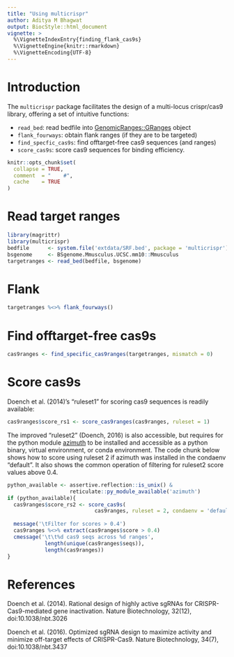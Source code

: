 ```yaml
---
title: "Using multicrispr"
author: Aditya M Bhagwat
output: BiocStyle::html_document
vignette: >
  %\VignetteIndexEntry{finding_flank_cas9s}
  %\VignetteEngine{knitr::rmarkdown}
  %\VignetteEncoding{UTF-8}
---
```


# Introduction

The `multicrispr` package facilitates the design of a multi-locus
crispr/cas9 library, offering a set of intuitive functions:

* `read_bed`: read bedfile into [GenomicRanges::GRanges](https://bioconductor.org/packages/release/bioc/html/GenomicRanges.html) object
* `flank_fourways    `: obtain flank ranges (if they are to be targeted)
* `find_specfic_cas9s`: find offtarget-free cas9 sequences (and ranges)
* `score_cas9s       `: score cas9 sequences for binding efficiency.


```r
knitr::opts_chunk$set(
  collapse = TRUE,
  comment  = "    #", 
  cache    = TRUE
)
```


# Read target ranges

```r
library(magrittr)
library(multicrispr)
bedfile      <- system.file('extdata/SRF.bed', package = 'multicrispr')
bsgenome     <- BSgenome.Mmusculus.UCSC.mm10::Mmusculus
targetranges <- read_bed(bedfile, bsgenome)
```

# Flank

```r
targetranges %<>% flank_fourways()
```


# Find offtarget-free cas9s

```r
cas9ranges <- find_specific_cas9ranges(targetranges, mismatch = 0)
```


# Score cas9s

Doench et al. (2014)'s "ruleset1" for scoring cas9 sequences is readily available:

```r
cas9ranges$score_rs1 <- score_cas9ranges(cas9ranges, ruleset = 1)
```

The improved "ruleset2" (Doench, 2016) is also accessible, but requires for the python module  [azimuth](https://github.com/MicrosoftResearch/Azimuth]) to be installed and accessible as a python binary, virtual environment, or conda environment. The code chunk below shows how to score using ruleset 2 if azimuth was installed in the condaenv "default". It also shows the common operation of filtering for ruleset2 score values above 0.4.


```r
python_available <- assertive.reflection::is_unix() & 
                    reticulate::py_module_available('azimuth')
if (python_available){
  cas9ranges$score_rs2 <- score_cas9s(
                            cas9ranges, ruleset = 2, condaenv = 'default')
  
  message('\tFilter for scores > 0.4')
  cas9ranges %<>% extract(cas9ranges$score > 0.4)
  cmessage('\t\t%d cas9 seqs across %d ranges', 
            length(unique(cas9ranges$seqs)), 
            length(cas9ranges))
}
```

# References

Doench et al. (2014). Rational design of highly active sgRNAs for CRISPR-Cas9-mediated gene 
inactivation. Nature Biotechnology, 32(12), doi:10.1038/nbt.3026


Doench et al. (2016). Optimized sgRNA design to maximize activity and minimize off-target effects of CRISPR-Cas9. Nature Biotechnology, 34(7), doi:10.1038/nbt.3437

